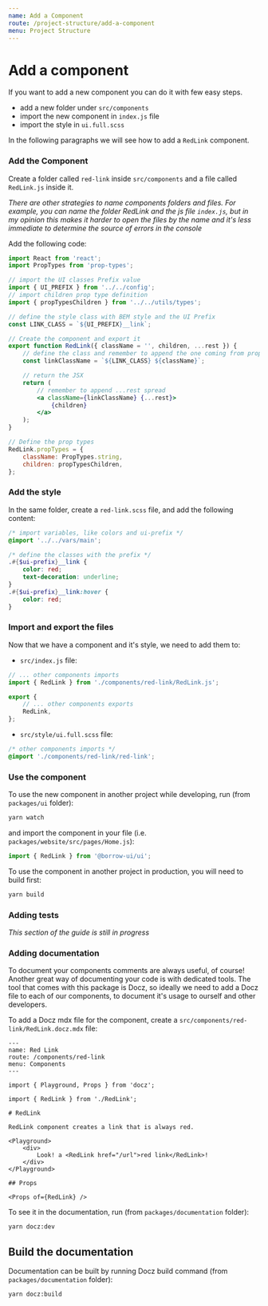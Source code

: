 ```yaml
---
name: Add a Component
route: /project-structure/add-a-component
menu: Project Structure
---
```


# Add a component

If you want to add a new component you can do it with few easy steps.

<!-- prettier-ignore -->
* add a new folder under `src/components`
* import the new component in `index.js` file
* import the style in `ui.full.scss`

In the following paragraphs we will see how to add a `RedLink` component.

### Add the Component

Create a folder called `red-link` inside `src/components` and a file called `RedLink.js` inside it.

_There are other strategies to name components folders and files._
_For example, you can name the folder RedLink and the js file `index.js`, but in my opinion this makes it harder to open the files by the name and it's less immediate to determine the source of errors in the console_

Add the following code:

```jsx
import React from 'react';
import PropTypes from 'prop-types';

// import the UI classes Prefix value
import { UI_PREFIX } from '../../config';
// import children prop type definition
import { propTypesChildren } from '../../utils/types';

// define the style class with BEM style and the UI Prefix
const LINK_CLASS = `${UI_PREFIX}__link`;

// Create the component and export it
export function RedLink({ className = '', children, ...rest }) {
    // define the class and remember to append the one coming from props
    const linkClassName = `${LINK_CLASS} ${className}`;

    // return the JSX
    return (
        // remember to append ...rest spread
        <a className={linkClassName} {...rest}>
            {children}
        </a>
    );
}

// Define the prop types
RedLink.propTypes = {
    className: PropTypes.string,
    children: propTypesChildren,
};
```

### Add the style

In the same folder, create a `red-link.scss` file, and add the following content:

```scss
/* import variables, like colors and ui-prefix */
@import '../../vars/main';

/* define the classes with the prefix */
.#{$ui-prefix}__link {
    color: red;
    text-decoration: underline;
}
.#{$ui-prefix}__link:hover {
    color: red;
}
```

### Import and export the files

Now that we have a component and it's style, we need to add them to:

-   `src/index.js` file:

```jsx
// ... other components imports
import { RedLink } from './components/red-link/RedLink.js';

export {
    // ... other components exports
    RedLink,
};
```

-   `src/style/ui.full.scss` file:

```scss
/* other components imports */
@import './components/red-link/red-link';
```

### Use the component

To use the new component in another project while developing, run (from `packages/ui` folder):

```bash
yarn watch
```

and import the component in your file (i.e. `packages/website/src/pages/Home.js`):

```jsx
import { RedLink } from '@borrow-ui/ui';
```

To use the component in another project in production, you will need to build first:

```bash
yarn build
```

### Adding tests

_This section of the guide is still in progress_

### Adding documentation

To document your components comments are always useful, of course!
Another great way of documenting your code is with dedicated tools.
The tool that comes with this package is Docz, so ideally we need to add a Docz
file to each of our components, to document it's usage to ourself and other developers.

To add a Docz mdx file for the component, create a `src/components/red-link/RedLink.docz.mdx` file:

```mdx
---
name: Red Link
route: /components/red-link
menu: Components
---

import { Playground, Props } from 'docz';

import { RedLink } from './RedLink';

# RedLink

RedLink component creates a link that is always red.

<Playground>
    <div>
        Look! a <RedLink href="/url">red link</RedLink>!
    </div>
</Playground>

## Props

<Props of={RedLink} />
```

To see it in the documentation, run (from `packages/documentation` folder):

```bash
yarn docz:dev
```

## Build the documentation

Documentation can be built by running Docz build command (from `packages/documentation` folder):

```bash
yarn docz:build
```
